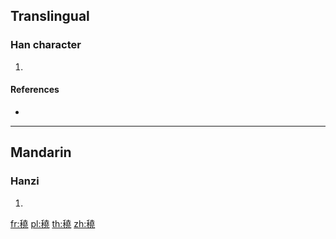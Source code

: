 {{character info/new}}
==Translingual==

===Han character===
{{Han char|rn=115|rad=禾|as=12|sn=17|four=24911|canj=HDGGU}}

# {{defn|Han|sort=禾12}}

====References====
* {{Han ref|kx=0860.230|dkj=25301|dj=1286.250|hdz=42631.030|uh=7A58|ud=31320|bh=EDB4|bd=60852}}

----

==Mandarin==

===Hanzi===
{{cmn-hanzi|pin=[[xiāo]] ([[xiao1]])|wg=hsiao<sup>1</sup>}}

# {{defn|lang=cmn|sort=禾12}}

[[fr:穘]]
[[pl:穘]]
[[th:穘]]
[[zh:穘]]
